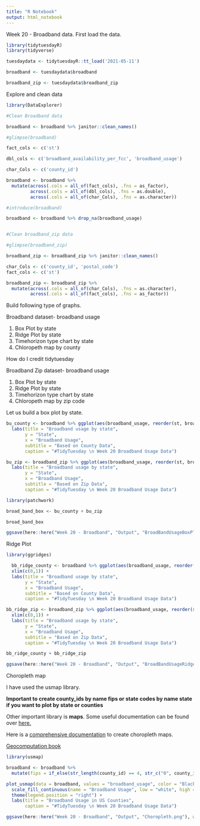 ```yaml
---
title: "R Notebook"
output: html_notebook
---
```


Week 20 - Broadband data. First load the data. 

```r
library(tidytuesdayR)
library(tidyverse)

tuesdaydata <- tidytuesdayR::tt_load('2021-05-11')

broadband <- tuesdaydata$broadband

broadband_zip <- tuesdaydata$broadband_zip

```

Explore and clean data

```r

library(DataExplorer)

#Clean Broadband data

broadband <- broadband %>% janitor::clean_names()

#glimpse(broadband)

fact_cols <- c('st')

dbl_cols <- c('broadband_availability_per_fcc', 'broadband_usage')

char_Cols <- c('county_id')

broadband <- broadband %>% 
  mutate(across(.cols = all_of(fact_cols), .fns = as_factor),
         across(.cols = all_of(dbl_cols), .fns = as.double),
         across(.cols = all_of(char_Cols), .fns = as.character))

#introduce(broadband)

broadband <- broadband %>% drop_na(broadband_usage)


#Clean broadband_zip data

#glimpse(broadband_zip)

broadband_zip <- broadband_zip %>% janitor::clean_names()

char_Cols <- c('county_id', 'postal_code')
fact_cols <- c('st')

broadband_zip <- broadband_zip %>% 
  mutate(across(.cols = all_of(char_Cols), .fns = as.character),
         across(.cols = all_of(fact_cols), .fns = as_factor))

```
Build following type of graphs.

Broadband dataset- broadband usage

1. Box Plot by state
2. Ridge Plot by state
3. Timehorizon type chart by state
3. Chloropeth map by county

How do I credit tidytuesday


Broadband Zip dataset- broadband usage

1. Box Plot by state
2. Ridge Plot by state
3. Timehorizon type chart by state
3. Chloropeth map by zip code



Let us build a box plot by state.

```r

bu_county <- broadband %>% ggplot(aes(broadband_usage, reorder(st, broadband_usage, median))) + geom_boxplot() +
  labs(title = "Broadband usage by state", 
       y = "State",
       x = "Broadband Usage",
       subtitle = "Based on County Data",
       caption = "#TidyTuesday \n Week 20 Broadband Usage Data")

bu_zip <- broadband_zip %>% ggplot(aes(broadband_usage, reorder(st, broadband_usage, median))) + geom_boxplot() +
  labs(title = "Broadband usage by state", 
       y = "State",
       x = "Broadband Usage",
       subtitle = "Based on Zip Data",
       caption = "#TidyTuesday \n Week 20 Broadband Usage Data")

library(patchwork)

broad_band_box <- bu_county + bu_zip

broad_band_box

ggsave(here::here("Week 20 - Broadband", "Output", "BroadBandUsageBoxPlot.png"), width = 10.5, height = 8, units = "in")

```
Ridge Plot

```r

library(ggridges)

  bb_ridge_county <- broadband %>% ggplot(aes(broadband_usage, reorder(st, broadband_usage, median))) + geom_density_ridges() +
  xlim(c(0,1)) +
  labs(title = "Broadband usage by state", 
       y = "State",
       x = "Broadband Usage",
       subtitle = "Based on County Data",
       caption = "#TidyTuesday \n Week 20 Broadband Usage Data") 

bb_ridge_zip <- broadband_zip %>% ggplot(aes(broadband_usage, reorder(st, broadband_usage, median))) + geom_density_ridges() +
  xlim(c(0,1)) +
  labs(title = "Broadband usage by state", 
       y = "State",
       x = "Broadband Usage",
       subtitle = "Based on Zip Data",
       caption = "#TidyTuesday \n Week 20 Broadband Usage Data") 

bb_ridge_county + bb_ridge_zip

ggsave(here::here("Week 20 - Broadband", "Output", "BroadBandUsageRidgePlot.png"), width = 10.5, height = 8, units = "in")

```


Choropleth map

I have used the usmap library.

**Important to create county_ids by name fips or state codes by name state if you want to plot by state or counties**

Other important library is **maps**. Some useful documentation can be found over [here.](https://www.rdocumentation.org/packages/maps/versions/3.3.0/topics/map)


Here is a [comprehensive documentation](https://www.r-graph-gallery.com/choropleth-map.html) to create choropleth maps.


[Geocomputation book](https://geocompr.robinlovelace.net/intro.html)

```r

library(usmap)

broadband <- broadband %>% 
  mutate(fips = if_else(str_length(county_id) == 4, str_c("0", county_id), county_id))

plot_usmap(data = broadband, values = "broadband_usage", color = "Black") + 
  scale_fill_continuous(name = "Broadband Usage", low = "white", high = "red") +
  theme(legend.position = "right") +
  labs(title = "Broadband Usage in US Counties",
       caption = "#TidyTuesday \n Week 20 Broadband Usage Data")

ggsave(here::here("Week 20 - Broadband", "Output", "Choropleth.png"), width = 10.5, height = 8, units = "in")

```

